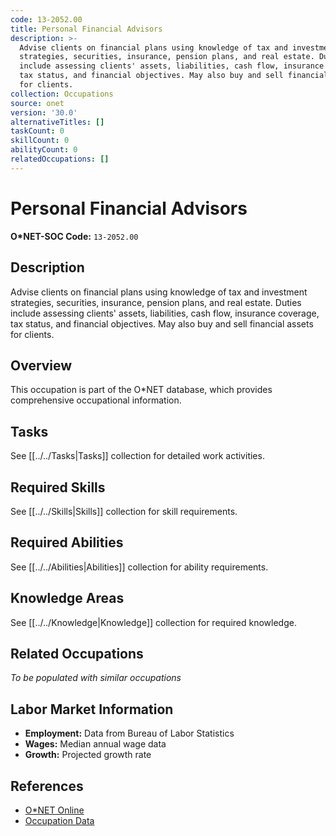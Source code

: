 ```yaml
---
code: 13-2052.00
title: Personal Financial Advisors
description: >-
  Advise clients on financial plans using knowledge of tax and investment
  strategies, securities, insurance, pension plans, and real estate. Duties
  include assessing clients' assets, liabilities, cash flow, insurance coverage,
  tax status, and financial objectives. May also buy and sell financial assets
  for clients.
collection: Occupations
source: onet
version: '30.0'
alternativeTitles: []
taskCount: 0
skillCount: 0
abilityCount: 0
relatedOccupations: []
---
```

# Personal Financial Advisors

**O*NET-SOC Code:** `13-2052.00`

## Description

Advise clients on financial plans using knowledge of tax and investment strategies, securities, insurance, pension plans, and real estate. Duties include assessing clients' assets, liabilities, cash flow, insurance coverage, tax status, and financial objectives. May also buy and sell financial assets for clients.

## Overview

This occupation is part of the O*NET database, which provides comprehensive occupational information.

## Tasks

See [[../../Tasks|Tasks]] collection for detailed work activities.

## Required Skills

See [[../../Skills|Skills]] collection for skill requirements.

## Required Abilities

See [[../../Abilities|Abilities]] collection for ability requirements.

## Knowledge Areas

See [[../../Knowledge|Knowledge]] collection for required knowledge.

## Related Occupations

*To be populated with similar occupations*

## Labor Market Information

- **Employment:** Data from Bureau of Labor Statistics
- **Wages:** Median annual wage data
- **Growth:** Projected growth rate

## References

- [O*NET Online](https://www.onetonline.org/link/summary/13-2052.00)
- [Occupation Data](https://www.onetcenter.org/)
